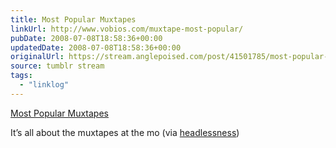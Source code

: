 ```yaml
---
title: Most Popular Muxtapes
linkUrl: http://www.vobios.com/muxtape-most-popular/
pubDate: 2008-07-08T18:58:36+00:00
updatedDate: 2008-07-08T18:58:36+00:00
originalUrl: https://stream.anglepoised.com/post/41501785/most-popular-muxtapes
source: tumblr stream
tags:
  - "linklog"
---
```


[Most Popular Muxtapes][1]

It&rsquo;s all about the muxtapes at the mo (via <a href="http://headlessness.com/">headlessness</a>)

[1]: http://www.vobios.com/muxtape-most-popular/
